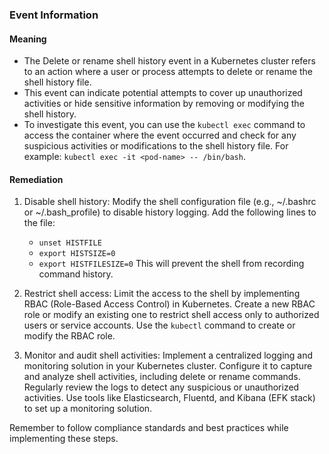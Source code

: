 
### Event Information

#### Meaning

- The Delete or rename shell history event in a Kubernetes cluster refers to an action where a user or process attempts to delete or rename the shell history file.
- This event can indicate potential attempts to cover up unauthorized activities or hide sensitive information by removing or modifying the shell history.
- To investigate this event, you can use the `kubectl exec` command to access the container where the event occurred and check for any suspicious activities or modifications to the shell history file. For example: `kubectl exec -it <pod-name> -- /bin/bash`.

#### Remediation

1. Disable shell history: Modify the shell configuration file (e.g., ~/.bashrc or ~/.bash_profile) to disable history logging. Add the following lines to the file:
   - `unset HISTFILE`
   - `export HISTSIZE=0`
   - `export HISTFILESIZE=0`
   This will prevent the shell from recording command history.

2. Restrict shell access: Limit the access to the shell by implementing RBAC (Role-Based Access Control) in Kubernetes. Create a new RBAC role or modify an existing one to restrict shell access only to authorized users or service accounts. Use the `kubectl` command to create or modify the RBAC role.

3. Monitor and audit shell activities: Implement a centralized logging and monitoring solution in your Kubernetes cluster. Configure it to capture and analyze shell activities, including delete or rename commands. Regularly review the logs to detect any suspicious or unauthorized activities. Use tools like Elasticsearch, Fluentd, and Kibana (EFK stack) to set up a monitoring solution.

Remember to follow compliance standards and best practices while implementing these steps.


